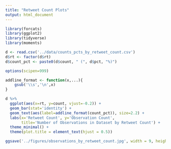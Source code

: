 ```yaml
---
title: "Retweet Count Plots"
output: html_document
---
```


```r
library(forcats)
library(ggplot2)
library(tidyverse)
library(moments)
```


```r
d <- read.csv('../data/counts_pcts_by_retweet_count.csv')
d$rt <- factor(d$rt)
d$count_pct <- paste0(d$count, " (", d$pct, "%)")
```


```r

options(scipen=999)

addline_format <- function(x,...){
    gsub('\\s','\n',x)
}

d %>% 
  ggplot(aes(x=rt, y=count, vjust=-0.2)) +
  geom_bar(stat='identity') +
  geom_text(aes(label=addline_format(count_pct)), size=2.2) +
  labs(x='Retweet Count', y='Observation Count', 
       title='Number of Observations in Dataset by Retweet Count') +
  theme_minimal() +
  theme(plot.title = element_text(hjust = 0.5))

ggsave('../figures/observations_by_retweet_count.jpg', width = 9, height = 6)
```

